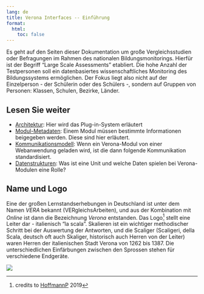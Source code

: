 ---
lang: de
title: Verona Interfaces -- Einführung
format:
  html:
    toc: false
---

Es geht auf den Seiten dieser Dokumentation um große Vergleichsstudien oder Befragungen im Rahmen des nationalen Bildungsmonitorings. Hierfür ist der Begriff "Large Scale Assessments" etabliert. Die hohe Anzahl der Testpersonen soll ein datenbasiertes wissenschaftliches Monitoring des Bildungssystems ermöglichen. Der Fokus liegt also nicht auf der Einzelperson - der Schülerin oder des Schülers -, sondern auf Gruppen von Personen: Klassen, Schulen, Bezirke, Länder.

## Lesen Sie weiter

* [Architektur](architecture.qmd): Hier wird das Plug-in-System erläutert
* [Modul-Metadaten](metadata.qmd): Einem Modul müssen bestimmte Informationen beigegeben werden. Diese sind hier erläutert.
* [Kommunikationsmodell](modelling.qmd): Wenn ein Verona-Modul von einer Webanwendung geladen wird, ist die dann folgende Kommunikation standardisiert.
* [Datenstrukturen](data-structures.qmd): Was ist eine Unit und welche Daten spielen bei Verona-Modulen eine Rolle?

## Name und Logo

Eine der großen Lernstandserhebungen in Deutschland ist unter dem Namen *VERA* bekannt (VERgleichsArbeiten), und aus der Kombination mit *Online* ist dann die Bezeichnung *Verona* entstanden. Das Logo[^1] stellt eine Leiter dar - italienisch "la scala". Skalieren ist ein wichtiger methodischer Schritt bei der Auswertung der Antworten, und die Scaliger (Scaligeri, della Scala, deutsch oft auch Skaliger, historisch auch Herren von der Leiter) waren Herren der italienischen Stadt Verona von 1262 bis 1387. Die unterschiedlichen Einfärbungen zwischen den Sprossen stehen für verschiedene Endgeräte.

![](../logo_verona_small.png)

[^1]: credits to [HoffmannP](https://github.com/HoffmannP) 2019